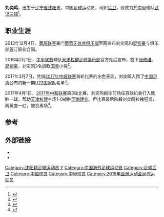 {{expand|time=2017-03-08T07:05:22+00:00}}
{{refimprove|time=2017-03-08T07:05:22+00:00}}
{{noteta|G1=足球}}
{{Infobox football biography
| name = 刘奕鸣
| image = 
| fullname = 刘奕鸣
| height = {{convert|1.90|m|abbr=on}}
| birth_date  = {{Birth date and age|1995|2|28|df=yes}}
| birth_place = {{CHN}}[[辽宁省|辽宁省]][[沈阳市|沈阳市]]
| currentclub = [[武汉三镇足球俱乐部|武汉三镇足球俱乐部]]
| clubnumber = 24
| position = [[后卫_(足球)|后卫]]
| youthyears1 = 2012–2014
| youthclubs1 = [[葡萄牙体育B队|葡萄牙体育B队]]
| years1 = 2013
| clubs1 = → [[遼寧青年足球隊|辽宁青年]]（租借）
| caps1  = 0
| goals1 = 0
| years2 = 2014–2016
| clubs2 = [[葡萄牙体育B队|葡萄牙体育B队]]
| caps2  = 1
| goals2 = 0
| years3 = 2015–2016
| clubs3 = → {{le|新皮尼亚尔人体育俱乐部|C.D. Pinhalnovense|新皮尼亚尔人}}（租借）
| caps3  = 16
| goals3 = 0
| years4 = 2016–2018
| clubs4 =  [[天津权健|天津权健]]
| caps4  = 87
| goals4 = 1
| years5 = 2019–
| clubs5 =  [[广州恒大|广州恒大]]
| caps5  = 9
| goals5 = 0
| years6 = 2019
| clubs6 = →  [[深圳佳兆业|深圳佳兆业]]（租借）
| caps6  = 11
| goals6 = 0
| years7 = 2021–
| clubs7 = [[武汉三镇足球俱乐部|武汉三镇]]（租借）
| caps7  = 3
| goals7 = 0
| nationalyears1 = 2017-
| nationalteam1 = {{fb|CHN}}
| nationalcaps1 = 13
| nationalgoals1 = 0
| pcupdate = 2021年7月13日
}}

'''刘奕鸣'''{{BD|1995年|2月28日|||Liu}}，出生于[[辽宁省|辽宁省]][[沈阳市|沈阳市]]，中国[[足球|足球]]运动员，司职[[后卫_(足球)|后卫]]，现效力於[[中国足球甲级联赛|中甲]]球队[[武汉三镇足球俱乐部|武汉三镇]]<ref>{{cite news |title=武汉三镇一口气宣10人：耿晓峰刘奕鸣任航等来投 |url=https://sports.sina.com.cn/china/b/2021-04-12/doc-ikmyaawa9223009.shtml |accessdate=2021-04-12 |archive-date=2021-04-12 |archive-url=https://web.archive.org/web/20210412114634/https://sports.sina.com.cn/china/b/2021-04-12/doc-ikmyaawa9223009.shtml |dead-url=no }}</ref>。

==职业生涯==
2013年12月4日，[[葡超联赛|葡超联赛]]豪门[[葡萄牙体育俱乐部|葡萄牙体育俱乐部]]官网宣布刘奕鸣和[[晏紫豪|晏紫豪]]与俱乐部签订职业合同。

2016年2月1日，[[中甲联赛|中甲联赛]]球队[[天津权健足球俱乐部|天津权健足球俱乐部]]官方先后宣布，签下[[张修维|张修维]]、[[晏紫豪|晏紫豪]]、刘奕鸣3名旅欧[[中国国家青年足球队|国青]]小将<ref>{{Cite web |url=http://sports.sina.com.cn/china/b/2016-02-01/doc-ifxnzanm3937065.shtml |title=1天揽3小将!权健签中国魔笛+潜力边卫+后防铁塔 |accessdate=2017-03-08 |archive-date=2017-11-03 |archive-url=https://web.archive.org/web/20171103074140/http://sports.sina.com.cn/china/b/2016-02-01/doc-ifxnzanm3937065.shtml |dead-url=no }}</ref>。

2017年3月7日，凭借[[2017年中超联赛|2017年中超联赛]]首轮比赛的出色表现，刘奕鸣入围了[[中国足协|中国足协]]公布的新一期[[中国22岁以下国家足球队|U22国家队]]名单<ref>{{Cite web |url=http://sports.sohu.com/20170307/n482547349.shtml |title=卡帅用U23球员，中超首轮最多！刘奕鸣这次入了里皮法眼！ |accessdate=2017-03-08 |archive-date=2017-03-08 |archive-url=https://web.archive.org/web/20170308222546/http://sports.sohu.com/20170307/n482547349.shtml |dead-url=no }}</ref>。

2017年4月1日，[[2017年中超联赛|2017年中超联赛]]第3轮比赛，刘奕鸣抓住前场任意球机会打入致胜一球，帮助[[天津权健|天津权健]]主场1-0战胜[[河南建业|河南建业]]。但比赛最后阶段刘奕鸣拉拽犯规，两黄变一红，被罚离场<ref>{{Cite web |url=http://sports.sina.com.cn/china/j/2017-04-01/doc-ifycwyns4284704.shtml |title=中超-刘奕鸣破门又染红 权健1-0建业斩队史首胜 |accessdate=2017-04-02 |archive-date=2018-02-03 |archive-url=https://web.archive.org/web/20180203101100/http://sports.sina.com.cn/china/j/2017-04-01/doc-ifycwyns4284704.shtml |dead-url=no }}</ref>。

==参考==
{{reflist}}

==外部链接==
*{{soccerway|liu-yiming/307140}}
*{{ForaDeJogo}}

{{2018年亚足联U23锦标赛中国参赛名单}}
{{2018年亚运会男子足球中国参赛名单}}
{{2019年亚洲杯足球赛中国参赛名单}}
{{2013年中乙分类名单辽宁青年}}
{{2016年中甲分类名单权健}}
{{2017年中超分类名单天津权健}}
{{2018年中超分类名单天津权健}}
{{2019年中超分类名单广州恒大}}
{{2019年中超分类名单深圳}}
{{2020年中超分类名单广州恒大}}
{{2021年中甲分类名单武汉三镇}}
{{2022年中超分类名单武汉三镇}}

{{DEFAULTSORT:Liu, Yiming}}
[[Category:沈阳籍足球运动员|Category:沈阳籍足球运动员]]
[[Category:刘姓|Y]]
[[Category:中国海外足球运动员|Category:中国海外足球运动员]]
[[Category:足球后卫|Category:足球后卫]]
[[Category:中超球员|Category:中超球员]]
[[Category:中甲球员|Category:中甲球员]]
[[Category:2018年亚洲运动会足球运动员|Category:2018年亚洲运动会足球运动员]]